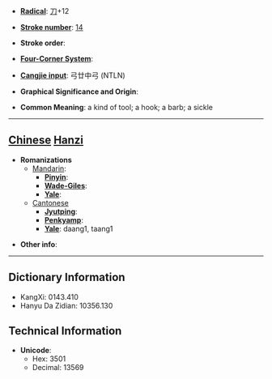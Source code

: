 * '''[[Wiktionary:Chinese radical index| Radical]]''': [[Wiktionary:Chinese radical index 刀|刀]]+12

* '''[[Wiktionary:Chinese total strokes index|Stroke number]]''': [[Wiktionary:Chinese total strokes index 14|14]]

* '''Stroke order''': 

* '''[[Wiktionary:Chinese four corner index|Four-Corner System]]''': 

* '''[[Wiktionary:Chinese Cangjie index|Cangjie input]]''': 弓廿中弓 (NTLN)

* '''Graphical Significance and Origin''': 

* '''Common Meaning''': a kind of tool; a hook; a barb; a sickle

----

== [[Chinese]] [[Hanzi]] ==

* '''Romanizations'''
** [[Mandarin]]:
*** '''[[Pinyin]]''': 
*** '''[[Wade-Giles]]''': 
*** '''[[Yale]]''': 
**[[Cantonese]]
***'''[[Jyutping]]''':
***'''[[Penkyamp]]''': 
***'''[[Yale]]''': daang1, taang1

* '''Other info''': 

----

== Dictionary Information ==

* KangXi: 0143.410
* Hanyu Da Zidian: 10356.130

== Technical Information ==

* '''Unicode''':
** Hex: 3501
** Decimal: 13569